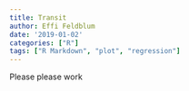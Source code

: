 ```yaml
---
title: Transit
author: Effi Feldblum
date: '2019-01-02'
categories: ["R"]
tags: ["R Markdown", "plot", "regression"]
---
```



Please please work